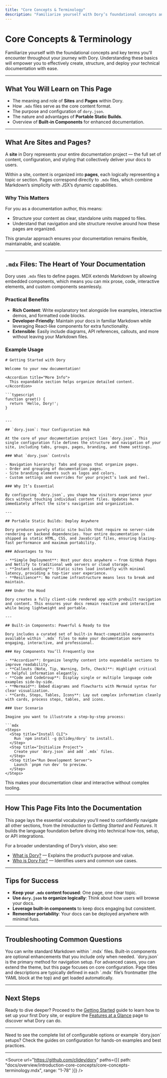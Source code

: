 ```yaml
---
title: "Core Concepts & Terminology"
description: "Familiarize yourself with Dory’s foundational concepts and key terms: sites, pages, `.mdx` files, configuration (`dory.json`), portable static builds, and built-in components. This page establishes the basic language you’ll encounter throughout the documentation."
---
```


# Core Concepts & Terminology

Familiarize yourself with the foundational concepts and key terms you'll encounter throughout your journey with Dory. Understanding these basics will empower you to effectively create, structure, and deploy your technical documentation with ease.

---

## What You Will Learn on This Page

- The meaning and role of **Sites** and **Pages** within Dory.
- How `.mdx` files serve as the core content format.
- The purpose and configuration of `dory.json`.
- The nature and advantages of **Portable Static Builds**.
- Overview of **Built-in Components** for enhanced documentation.

---

## What Are Sites and Pages?

A **site** in Dory represents your entire documentation project — the full set of content, configuration, and styling that collectively deliver your docs to users.

Within a site, content is organized into **pages**, each logically representing a topic or section. Pages correspond directly to `.mdx` files, which combine Markdown’s simplicity with JSX’s dynamic capabilities.

### Why This Matters

For you as a documentation author, this means:

- Structure your content as clear, standalone units mapped to files.
- Understand that navigation and site structure revolve around how these pages are organized.

This granular approach ensures your documentation remains flexible, maintainable, and scalable.

---

## `.mdx` Files: The Heart of Your Documentation

Dory uses `.mdx` files to define pages. MDX extends Markdown by allowing embedded components, which means you can mix prose, code, interactive elements, and custom components seamlessly.

### Practical Benefits

- **Rich Content**: Write explanatory text alongside live examples, interactive demos, and formatted code blocks.
- **Developer-Friendly**: Maintain your docs in familiar Markdown while leveraging React-like components for extra functionality.
- **Extensible**: Easily include diagrams, API references, callouts, and more without leaving your Markdown files.

### Example Usage

```mdx
# Getting Started with Dory

Welcome to your new documentation!

<Accordion title="More Info">
  This expandable section helps organize detailed content.
</Accordion>

```typescript
function greet() {
  return 'Hello, Dory!';
}
```
```

---

## `dory.json`: Your Configuration Hub

At the core of your documentation project lies `dory.json`. This single configuration file defines the structure and navigation of your site, including tabs, groups, pages, branding, and theme settings.

### What `dory.json` Controls

- Navigation hierarchy: Tabs and groups that organize pages.
- Order and grouping of documentation pages.
- Site branding elements such as logos and colors.
- Custom settings and overrides for your project’s look and feel.

### Why It’s Essential

By configuring `dory.json`, you shape how visitors experience your docs without touching individual content files. Updates here immediately affect the site's navigation and organization.

---

## Portable Static Builds: Deploy Anywhere

Dory produces purely static site builds that require no server-side rendering or backend dependencies. Your entire documentation is shipped as static HTML, CSS, and JavaScript files, ensuring blazing-fast performance and maximum portability.

### Advantages to You

- **Simple Deployment**: Host your docs anywhere — from GitHub Pages and Netlify to traditional web servers or cloud storage.
- **Instant Loading**: Static sites load instantly with minimal latency, providing a top-tier user experience.
- **Resilience**: No runtime infrastructure means less to break and maintain.

### Under the Hood

Dory creates a fully client-side rendered app with prebuilt navigation and content. This ensures your docs remain reactive and interactive while being lightweight and portable.

---

## Built-in Components: Powerful & Ready to Use

Dory includes a curated set of built-in React-compatible components available within `.mdx` files to make your documentation more engaging, interactive, and professional.

### Key Components You’ll Frequently Use

- **Accordion**: Organize lengthy content into expandable sections to improve readability.
- **Callouts (Note, Tip, Warning, Info, Check)**: Highlight critical or helpful information elegantly.
- **Code and CodeGroup**: Display single or multiple language code examples side-by-side.
- **Mermaid**: Embed diagrams and flowcharts with Mermaid syntax for clear visualization.
- **Cards, Steps, Tables, Icons**: Lay out complex information cleanly with cards, process steps, tables, and icons.

### User Scenario

Imagine you want to illustrate a step-by-step process:

```mdx
<Steps>
  <Step title="Install CLI">
    Run `npm install -g @clidey/dory` to install.
  </Step>
  <Step title="Initialize Project">
    Create your `dory.json` and add `.mdx` files.
  </Step>
  <Step title="Run Development Server">
    Launch `pnpm run dev` to preview.
  </Step>
</Steps>
```

This makes your documentation clear and interactive without complex tooling.

---

## How This Page Fits Into the Documentation

This page lays the essential vocabulary you’ll need to confidently navigate all other sections, from the _Introduction_ to _Getting Started_ and _Features_. It builds the language foundation before diving into technical how-tos, setup, or API integrations.

For a broader understanding of Dory’s vision, also see:

- [What is Dory?](/overview/introduction-core-concepts/what-is-dory) — Explains the product’s purpose and value.
- [Who is Dory For?](/overview/introduction-core-concepts/target-audience-use-cases) — Identifies users and common use cases.

---

## Tips for Success

- **Keep your `.mdx` content focused**: One page, one clear topic.
- **Use `dory.json` to organize logically**: Think about how users will browse your docs.
- **Leverage built-in components** to keep docs engaging but consistent.
- **Remember portability**: Your docs can be deployed anywhere with minimal fuss.

---

## Troubleshooting Common Questions

<AccordionGroup title="Common Questions About Core Concepts">
<Accordion title="What if I don’t want to learn JSX?">
You can write standard Markdown within `.mdx` files. Built-in components are optional enhancements that you include only when needed.
</Accordion>
<Accordion title="Can I customize navigation beyond `dory.json`?">
`dory.json` is the primary method for navigation setup. For advanced cases, you can extend the theme, but this page focuses on core configuration.
</Accordion>
<Accordion title="How do I update page titles and descriptions?">
Page titles and descriptions are typically defined in each `.mdx` file’s frontmatter (the YAML block at the top) and get loaded automatically.
</Accordion>
</AccordionGroup>

---

## Next Steps

Ready to dive deeper? Proceed to the [Getting Started](/getting-started/project-setup/create-project) guide to learn how to set up your first Dory site, or explore the [Features at a Glance](/overview/feature-overview/features-at-a-glance) page to discover what Dory can do.

---

<Info>
Need to see the complete list of configurable options or example `dory.json` setups? Check the guides on configuration for hands-on examples and best practices.
</Info>

---

<Source url="https://github.com/clidey/dory" paths={[{ path: "docs/overview/introduction-core-concepts/core-concepts-terminology.mdx", range: "1-78" }]} />
